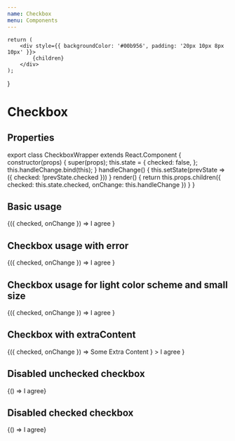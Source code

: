 ```yaml
---
name: Checkbox
menu: Components
---
```



    return (
        <div style={{ backgroundColor: '#00b956', padding: '20px 10px 8px 10px' }}>
            {children}
        </div>
    );
}

# Checkbox

## Properties

<Props of={Checkbox} />

export class CheckboxWrapper extends React.Component {
    constructor(props) {
        super(props);
        this.state = {
            checked: false,
        };
        this.handleChange.bind(this);
    }
    handleChange() {
        this.setState(prevState => ({ checked: !prevState.checked }))
    }
    render() {
        return this.props.children({
            checked: this.state.checked,
            onChange: this.handleChange
        })
    }
}

## Basic usage

<Playground>
    <CheckboxWrapper>
        {({ checked, onChange }) =>
            <Checkbox checked={checked} onChange={onChange}>
                I agree
            </Checkbox>
        }
    </CheckboxWrapper>
</Playground>

## Checkbox usage with error

<Playground>
    <CheckboxWrapper>
        {({ checked, onChange }) =>
            <Checkbox checked={checked} onChange={onChange} error>
                I agree
            </Checkbox>
        }
    </CheckboxWrapper>
</Playground>

## Checkbox usage for light color scheme and small size

<Playground wrapper={LightColorWrapper}>
    <CheckboxWrapper>
        {({ checked, onChange }) =>
            <Checkbox
                checked={checked}
                onChange={onChange}
                color="light"
                fontSize="small"
            >
                I agree
            </Checkbox>
        }
    </CheckboxWrapper>
</Playground>

## Checkbox with extraContent

<Playground>
    <CheckboxWrapper>
        {({ checked, onChange }) =>
            <Checkbox
                checked={checked}
                onChange={onChange}
                extraContent={
                    <div style={{ backgroundColor: '#00B956', color: '#FFF', padding: '5px'}}>
                        Some Extra Content
                    </div>
                }
            >
                I agree
            </Checkbox>
        }
    </CheckboxWrapper>
</Playground>

## Disabled unchecked checkbox

<Playground>
    <CheckboxWrapper>
        {() => <Checkbox disabled>I agree</Checkbox>}
    </CheckboxWrapper>
</Playground>

## Disabled checked checkbox

<Playground>
    <CheckboxWrapper>
        {() => <Checkbox checked disabled>I agree</Checkbox>}
    </CheckboxWrapper>
</Playground>
